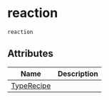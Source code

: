 # reaction { #kimmdy.reaction }

`reaction`

## Attributes

| Name | Description |
| --- | --- |
| [TypeRecipe](#kimmdy.reaction.TypeRecipe) |  |